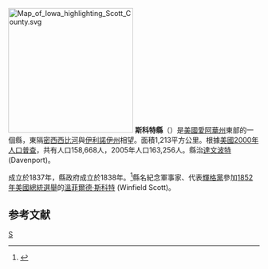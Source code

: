 {{noteTA
|T=zh-hans:斯科特县 (艾奥瓦州);zh-hk:斯科特縣 (艾奧瓦州);zh-tw:斯科特郡 (愛阿華州);
}}

{{Otheruses|斯科特縣|subject=美國愛阿華州的一個縣|other=同名的縣}}
[[File:Map_of_Iowa_highlighting_Scott_County.svg|250px]]
'''斯科特縣'''（{{lang-en|Scott County}}）是[[美國|美國]][[愛阿華州|愛阿華州]]東部的一個縣，東隔[[密西西比河|密西西比河]]與[[伊利諾伊州|伊利諾伊州]]相望。面積1,213平方公里。根據[[美國2000年人口普查|美國2000年人口普查]]，共有人口158,668人，2005年人口163,256人。縣治[[達文波特_(愛阿華州)|達文波特]] (Davenport)。

成立於1837年，縣政府成立於1838年。<ref>{{Cite web |url=http://www.scottcountyiowa.com/history/ |title=存档副本 |accessdate=2007-01-17 |archive-date=2007-02-07 |archive-url=https://web.archive.org/web/20070207071520/http://www.scottcountyiowa.com/history/ |dead-url=no }}</ref>縣名紀念軍事家、代表[[輝格黨_(美國)|輝格黨]]參加[[1852年美國總統選舉|1852年美國總統選舉]]的[[溫菲爾德·斯科特|溫菲爾德·斯科特]] (Winfield Scott)。

== 参考文献 ==
<div class="references-small">
<references />
</div>
{{iowa-stub}}

[[Category:艾奧瓦州行政區劃|S]]